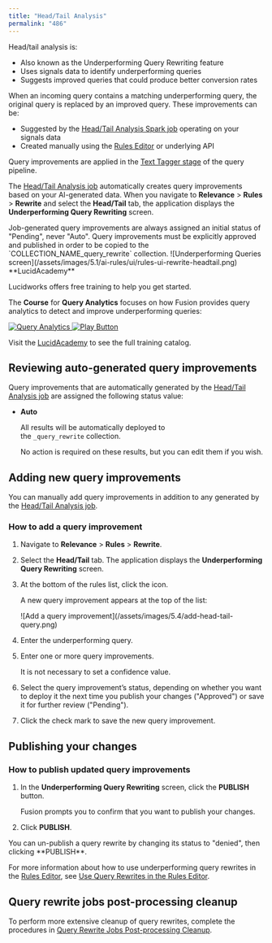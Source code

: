 ```yaml
---
title: "Head/Tail Analysis"
permalink: "486"
---
```



Head/tail analysis is:

* Also known as the Underperforming Query Rewriting feature
* Uses signals data to identify underperforming queries
* Suggests improved queries that could produce better conversion rates

When an incoming query contains a matching underperforming query, the original query is replaced by an improved query.
These improvements can be:

* Suggested by the [Head/Tail Analysis Spark job](/fusion/5.9/552/head-tail-analysis-jobs) operating on your signals data
* Created manually using the [Rules Editor](/fusion/5.9/491/rules-editor) or underlying API

Query improvements are applied in the [Text Tagger stage](/fusion/5.9/520/text-tagger-stage) of the query pipeline.

The [Head/Tail Analysis job](/fusion/5.9/552/head-tail-analysis-jobs) automatically creates query improvements based on your AI-generated data. When you navigate to **Relevance** > **Rules** > **Rewrite** and select the **Head/Tail** tab, the application displays the **Underperforming Query Rewriting** screen.

<Note>
Job-generated query improvements are always assigned an initial status of "Pending", never "Auto". Query improvements must be explicitly approved and published in order to be copied to the `COLLECTION_NAME_query_rewrite` collection.
</Note>

<Frame>![Underperforming Queries screen](/assets/images/5.1/ai-rules/ui/rules-ui-rewrite-headtail.png)</Frame>

<Note>
**LucidAcademy**

Lucidworks offers free training to help you get started.

The **Course** for **Query Analytics** focuses on how Fusion provides query analytics to detect and improve underperforming queries:

<Frame>
  <a href="https://academy.lucidworks.com/query-analytics" target="_blank">
    <div class="note-image-wrapper">
      <img noZoom src="/assets/images/training-covers/query-analytics.jpeg" alt="Query Analytics" class="note-image" />
      <img noZoom src="/images/play-btn.svg" alt="Play Button" class="note-image-overlay" />
    </div>
  </a>
</Frame>


Visit the [LucidAcademy](https://academy.lucidworks.com) to see the full training catalog.
</Note>

## Reviewing auto-generated query improvements

Query improvements that are automatically generated by the [Head/Tail Analysis job](/fusion/5.9/552/head-tail-analysis-jobs) are assigned the following status value:

* **Auto**

  All results will be automatically deployed to the `_query_rewrite` collection.

  No action is required on these results, but you can edit them if you wish.

## Adding new query improvements

You can manually add query improvements in addition to any generated by the [Head/Tail Analysis job](/fusion/5.9/552/head-tail-analysis-jobs).

### How to add a query improvement

1. Navigate to **Relevance** > **Rules** > **Rewrite**.
2. Select the **Head/Tail** tab. The application displays the **Underperforming Query Rewriting** screen.
3. At the bottom of the rules list, click the <InlineImage src="/assets/images/4.2/icons/add-rule.png"/> icon.

   A new query improvement appears at the top of the list:

   <Frame>![Add a query improvement](/assets/images/5.4/add-head-tail-query.png)</Frame>
4. Enter the underperforming query.
5. Enter one or more query improvements.

   <Tip>
   It is not necessary to set a confidence value.
   </Tip>

6. Select the query improvement’s status, depending on whether you want to deploy it the next time you publish your changes ("Approved") or save it for further review ("Pending").
7. Click the check mark to save the new query improvement.

## Publishing your changes

### How to publish updated query improvements

1. In the **Underperforming Query Rewriting** screen, click the **PUBLISH** button.

   Fusion prompts you to confirm that you want to publish your changes.
2. Click **PUBLISH**.

<Tip>
You can un-publish a query rewrite by changing its status to "denied", then clicking **PUBLISH**.
</Tip>

For more information about how to use underperforming query rewrites in the [Rules Editor](/fusion/5.9/491/rules-editor), see [Use Query Rewrites in the Rules Editor](/how-to/838/use-query-rewrites-in-the-rules-editor).

## Query rewrite jobs post-processing cleanup

To perform more extensive cleanup of query rewrites, complete the procedures in [Query Rewrite Jobs Post-processing Cleanup](/how-to/795fnr/query-rewrite-jobs-post-processing-cleanup).
